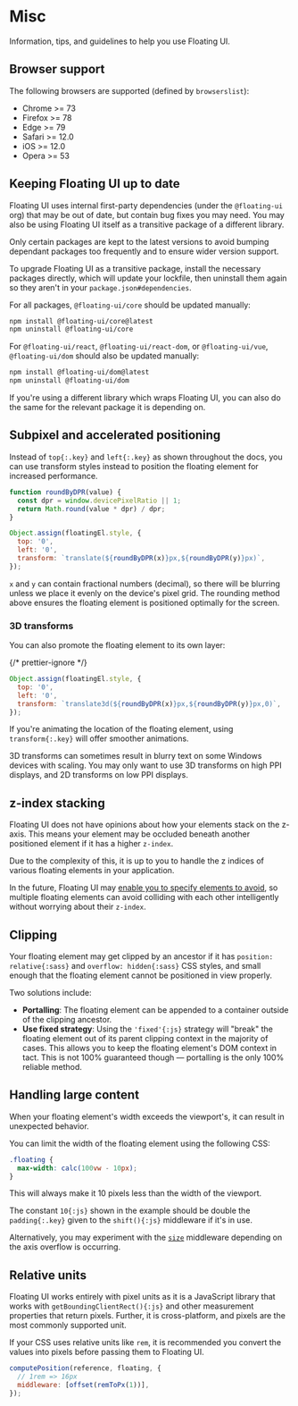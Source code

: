 <PageCard>

# Misc

Information, tips, and guidelines to help you use Floating UI.

</PageCard>

## Browser support

The following browsers are supported (defined by `browserslist`):

- Chrome >= 73
- Firefox >= 78
- Edge >= 79
- Safari >= 12.0
- iOS >= 12.0
- Opera >= 53

## Keeping Floating UI up to date

Floating UI uses internal first-party dependencies (under the
`@floating-ui` org) that may be out of date, but contain bug
fixes you may need. You may also be using Floating UI itself as a
transitive package of a different library.

Only certain packages are kept to the latest versions to avoid
bumping dependant packages too frequently and to ensure wider
version support.

To upgrade Floating UI as a transitive package, install the
necessary packages directly, which will update your lockfile,
then uninstall them again so they aren't in your
`package.json#dependencies`.

For all packages, `@floating-ui/core` should be updated manually:

```bash
npm install @floating-ui/core@latest
npm uninstall @floating-ui/core
```

For `@floating-ui/react`, `@floating-ui/react-dom`, or
`@floating-ui/vue`, `@floating-ui/dom` should also be updated
manually:

```bash
npm install @floating-ui/dom@latest
npm uninstall @floating-ui/dom
```

If you're using a different library which wraps Floating UI, you
can also do the same for the relevant package it is depending on.

## Subpixel and accelerated positioning

Instead of `top{:.key}` and `left{:.key}` as shown throughout the
docs, you can use transform styles instead to position the
floating element for increased performance.

```js
function roundByDPR(value) {
  const dpr = window.devicePixelRatio || 1;
  return Math.round(value * dpr) / dpr;
}

Object.assign(floatingEl.style, {
  top: '0',
  left: '0',
  transform: `translate(${roundByDPR(x)}px,${roundByDPR(y)}px)`,
});
```

`x` and `y` can contain fractional numbers (decimal), so there
will be blurring unless we place it evenly on the device's pixel
grid. The rounding method above ensures the floating element is
positioned optimally for the screen.

### 3D transforms

You can also promote the floating element to its own layer:

{/* prettier-ignore */}
```js
Object.assign(floatingEl.style, {
  top: '0',
  left: '0',
  transform: `translate3d(${roundByDPR(x)}px,${roundByDPR(y)}px,0)`,
});
```

If you're animating the location of the floating element, using
`transform{:.key}` will offer smoother animations.

<Notice type="warning">
  3D transforms can sometimes result in blurry text on some
  Windows devices with scaling. You may only want to use 3D
  transforms on high PPI displays, and 2D transforms on low PPI
  displays.
</Notice>

## z-index stacking

Floating UI does not have opinions about how your elements stack
on the z-axis. This means your element may be occluded beneath
another positioned element if it has a higher `z-index`.

Due to the complexity of this, it is up to you to handle the z
indices of various floating elements in your application.

In the future, Floating UI may
[enable you to specify elements to avoid](https://github.com/floating-ui/floating-ui/issues/1440),
so multiple floating elements can avoid colliding with each other
intelligently without worrying about their `z-index`.

## Clipping

Your floating element may get clipped by an ancestor if it has
`position: relative{:sass}` and `overflow: hidden{:sass}` CSS
styles, and small enough that the floating element cannot be
positioned in view properly.

Two solutions include:

- **Portalling**: The floating element can be appended to a
  container outside of the clipping ancestor.
- **Use fixed strategy**: Using the `'fixed'{:js}` strategy will
  "break" the floating element out of its parent clipping context
  in the majority of cases. This allows you to keep the floating
  element's DOM context in tact. This is not 100% guaranteed
  though — portalling is the only 100% reliable method.

## Handling large content

When your floating element's width exceeds the viewport's, it can
result in unexpected behavior.

You can limit the width of the floating element using the
following CSS:

```css
.floating {
  max-width: calc(100vw - 10px);
}
```

This will always make it 10 pixels less than the width of the
viewport.

The constant `10{:js}` shown in the example should be double the
`padding{:.key}` given to the `shift(){:js}` middleware if it's
in use.

Alternatively, you may experiment with the [`size`](/docs/size)
middleware depending on the axis overflow is occurring.

## Relative units

Floating UI works entirely with pixel units as it is a JavaScript
library that works with `getBoundingClientRect(){:js}` and other
measurement properties that return pixels. Further, it is
cross-platform, and pixels are the most commonly supported unit.

If your CSS uses relative units like `rem`, it is recommended you
convert the values into pixels before passing them to Floating
UI.

```js
computePosition(reference, floating, {
  // 1rem => 16px
  middleware: [offset(remToPx(1))],
});
```
